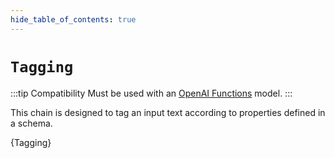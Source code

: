 ```yaml
---
hide_table_of_contents: true
---
```



# `Tagging`

:::tip Compatibility
Must be used with an [OpenAI Functions](https://platform.openai.com/docs/guides/gpt/function-calling) model.
:::

This chain is designed to tag an input text according to properties defined in a schema.

<CodeBlock language="typescript">{Tagging}</CodeBlock>

